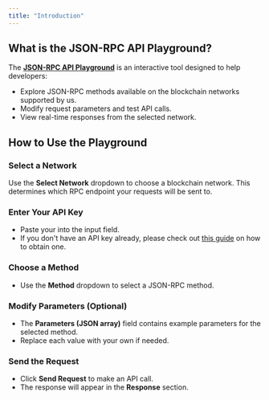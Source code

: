 ```yaml
---
title: "Introduction"
---
```


## What is the JSON-RPC API Playground?

The [**JSON-RPC API Playground**](https://gateway-rpc-playground.vercel.app/) is an interactive tool designed to help developers:
- Explore JSON-RPC methods available on the blockchain networks supported by us.
- Modify request parameters and test API calls.
- View real-time responses from the selected network.

## How to Use the Playground

### Select a Network
Use the **Select Network** dropdown to choose a blockchain network. This determines which RPC endpoint your requests will be sent to.

### Enter Your API Key
- Paste your into the input field.  
- If you don't have an API key already, please check out [this guide](../docs/get-api-key.mdx) on how to obtain one.

### Choose a Method
- Use the **Method** dropdown to select a JSON-RPC method.  

### Modify Parameters (Optional)
- The **Parameters (JSON array)** field contains example parameters for the selected method.  
- Replace each value with your own if needed.

### Send the Request
- Click **Send Request** to make an API call.  
- The response will appear in the **Response** section.


